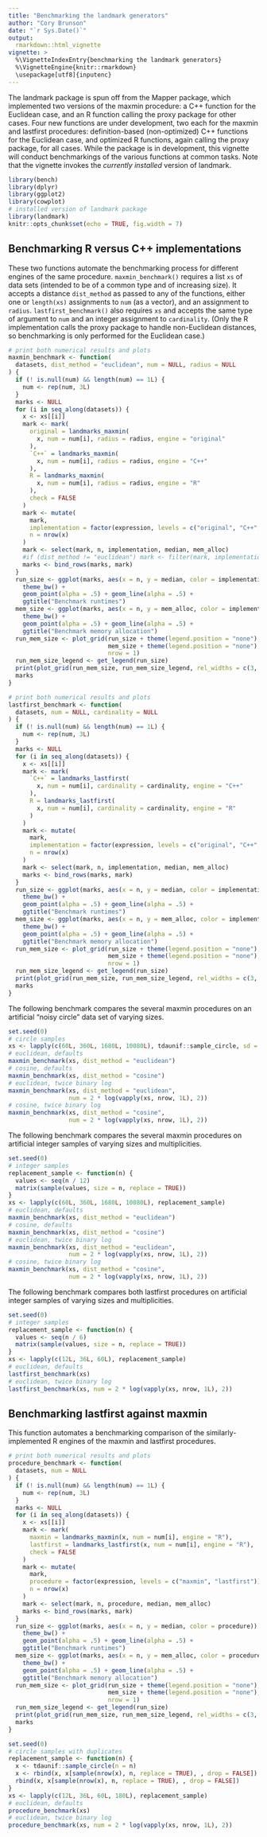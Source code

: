 ```yaml
---
title: "Benchmarking the landmark generators"
author: "Cory Brunson"
date: "`r Sys.Date()`"
output:
  rmarkdown::html_vignette
vignette: >
  %\VignetteIndexEntry{benchmarking the landmark generators}
  %\VignetteEngine{knitr::rmarkdown}
  \usepackage[utf8]{inputenc}
---
```


The landmark package is spun off from the Mapper package, which implemented two versions of the maxmin procedure: a C++ function for the Euclidean case, and an R function calling the proxy package for other cases. Four new functions are under development, two each for the maxmin and lastfirst procedures: definition-based (non-optimized) C++ functions for the Euclidean case, and optimized R functions, again calling the proxy package, for all cases. While the package is in development, this vignette will conduct benchmarkings of the various functions at common tasks. Note that the vignette invokes the _currently installed_ version of landmark.

```r
library(bench)
library(dplyr)
library(ggplot2)
library(cowplot)
# installed version of landmark package
library(landmark)
knitr::opts_chunk$set(echo = TRUE, fig.width = 7)
```

## Benchmarking R versus C++ implementations

These two functions automate the benchmarking process for different engines of the same procedure.
`maxmin_benchmark()` requires a list `xs` of data sets (intended to be of a common type and of increasing size). It accepts a distance `dist_method` as passed to any of the functions, either one or `length(xs)` assignments to `num` (as a vector), and an assignment to `radius`.
`lastfirst_benchmark()` also requires `xs` and accepts the same type of argument to `num` and an integer assignment to `cardinality`. (Only the R implementation calls the proxy package to handle non-Euclidean distances, so benchmarking is only performed for the Euclidean case.)

```r
# print both numerical results and plots
maxmin_benchmark <- function(
  datasets, dist_method = "euclidean", num = NULL, radius = NULL
) {
  if (! is.null(num) && length(num) == 1L) {
    num <- rep(num, 3L)
  }
  marks <- NULL
  for (i in seq_along(datasets)) {
    x <- xs[[i]]
    mark <- mark(
      original = landmarks_maxmin(
        x, num = num[i], radius = radius, engine = "original"
      ),
      `C++` = landmarks_maxmin(
        x, num = num[i], radius = radius, engine = "C++"
      ),
      R = landmarks_maxmin(
        x, num = num[i], radius = radius, engine = "R"
      ),
      check = FALSE
    )
    mark <- mutate(
      mark,
      implementation = factor(expression, levels = c("original", "C++", "R")),
      n = nrow(x)
    )
    mark <- select(mark, n, implementation, median, mem_alloc)
    #if (dist_method != "euclidean") mark <- filter(mark, implementation != "C++")
    marks <- bind_rows(marks, mark)
  }
  run_size <- ggplot(marks, aes(x = n, y = median, color = implementation)) +
    theme_bw() +
    geom_point(alpha = .5) + geom_line(alpha = .5) +
    ggtitle("Benchmark runtimes")
  mem_size <- ggplot(marks, aes(x = n, y = mem_alloc, color = implementation)) +
    theme_bw() +
    geom_point(alpha = .5) + geom_line(alpha = .5) +
    ggtitle("Benchmark memory allocation")
  run_mem_size <- plot_grid(run_size + theme(legend.position = "none"),
                            mem_size + theme(legend.position = "none"),
                            nrow = 1)
  run_mem_size_legend <- get_legend(run_size)
  print(plot_grid(run_mem_size, run_mem_size_legend, rel_widths = c(3, .75)))
  marks
}
```

```r
# print both numerical results and plots
lastfirst_benchmark <- function(
  datasets, num = NULL, cardinality = NULL
) {
  if (! is.null(num) && length(num) == 1L) {
    num <- rep(num, 3L)
  }
  marks <- NULL
  for (i in seq_along(datasets)) {
    x <- xs[[i]]
    mark <- mark(
      `C++` = landmarks_lastfirst(
        x, num = num[i], cardinality = cardinality, engine = "C++"
      ),
      R = landmarks_lastfirst(
        x, num = num[i], cardinality = cardinality, engine = "R"
      )
    )
    mark <- mutate(
      mark,
      implementation = factor(expression, levels = c("original", "C++", "R")),
      n = nrow(x)
    )
    mark <- select(mark, n, implementation, median, mem_alloc)
    marks <- bind_rows(marks, mark)
  }
  run_size <- ggplot(marks, aes(x = n, y = median, color = implementation)) +
    theme_bw() +
    geom_point(alpha = .5) + geom_line(alpha = .5) +
    ggtitle("Benchmark runtimes")
  mem_size <- ggplot(marks, aes(x = n, y = mem_alloc, color = implementation)) +
    theme_bw() +
    geom_point(alpha = .5) + geom_line(alpha = .5) +
    ggtitle("Benchmark memory allocation")
  run_mem_size <- plot_grid(run_size + theme(legend.position = "none"),
                            mem_size + theme(legend.position = "none"),
                            nrow = 1)
  run_mem_size_legend <- get_legend(run_size)
  print(plot_grid(run_mem_size, run_mem_size_legend, rel_widths = c(3, .75)))
  marks
}
```

The following benchmark compares the several maxmin procedures on an artificial "noisy circle" data set of varying sizes.

```r
set.seed(0)
# circle samples
xs <- lapply(c(60L, 360L, 1680L, 10080L), tdaunif::sample_circle, sd = .5)
# euclidean, defaults
maxmin_benchmark(xs, dist_method = "euclidean")
# cosine, defaults
maxmin_benchmark(xs, dist_method = "cosine")
# euclidean, twice binary log
maxmin_benchmark(xs, dist_method = "euclidean",
                 num = 2 * log(vapply(xs, nrow, 1L), 2))
# cosine, twice binary log
maxmin_benchmark(xs, dist_method = "cosine",
                 num = 2 * log(vapply(xs, nrow, 1L), 2))
```

The following benchmark compares the several maxmin procedures on artificial integer samples of varying sizes and multiplicities.

```r
set.seed(0)
# integer samples
replacement_sample <- function(n) {
  values <- seq(n / 12)
  matrix(sample(values, size = n, replace = TRUE))
}
xs <- lapply(c(60L, 360L, 1680L, 10080L), replacement_sample)
# euclidean, defaults
maxmin_benchmark(xs, dist_method = "euclidean")
# cosine, defaults
maxmin_benchmark(xs, dist_method = "cosine")
# euclidean, twice binary log
maxmin_benchmark(xs, dist_method = "euclidean",
                 num = 2 * log(vapply(xs, nrow, 1L), 2))
# cosine, twice binary log
maxmin_benchmark(xs, dist_method = "cosine",
                 num = 2 * log(vapply(xs, nrow, 1L), 2))
```

The following benchmark compares both lastfirst procedures on artificial integer samples of varying sizes and multiplicities.

```r
set.seed(0)
# integer samples
replacement_sample <- function(n) {
  values <- seq(n / 6)
  matrix(sample(values, size = n, replace = TRUE))
}
xs <- lapply(c(12L, 36L, 60L), replacement_sample)
# euclidean, defaults
lastfirst_benchmark(xs)
# euclidean, twice binary log
lastfirst_benchmark(xs, num = 2 * log(vapply(xs, nrow, 1L), 2))
```

## Benchmarking lastfirst against maxmin

This function automates a benchmarking comparison of the similarly-implemented R engines of the maxmin and lastfirst procedures.

```r
# print both numerical results and plots
procedure_benchmark <- function(
  datasets, num = NULL
) {
  if (! is.null(num) && length(num) == 1L) {
    num <- rep(num, 3L)
  }
  marks <- NULL
  for (i in seq_along(datasets)) {
    x <- xs[[i]]
    mark <- mark(
      maxmin = landmarks_maxmin(x, num = num[i], engine = "R"),
      lastfirst = landmarks_lastfirst(x, num = num[i], engine = "R"),
      check = FALSE
    )
    mark <- mutate(
      mark,
      procedure = factor(expression, levels = c("maxmin", "lastfirst")),
      n = nrow(x)
    )
    mark <- select(mark, n, procedure, median, mem_alloc)
    marks <- bind_rows(marks, mark)
  }
  run_size <- ggplot(marks, aes(x = n, y = median, color = procedure)) +
    theme_bw() +
    geom_point(alpha = .5) + geom_line(alpha = .5) +
    ggtitle("Benchmark runtimes")
  mem_size <- ggplot(marks, aes(x = n, y = mem_alloc, color = procedure)) +
    theme_bw() +
    geom_point(alpha = .5) + geom_line(alpha = .5) +
    ggtitle("Benchmark memory allocation")
  run_mem_size <- plot_grid(run_size + theme(legend.position = "none"),
                            mem_size + theme(legend.position = "none"),
                            nrow = 1)
  run_mem_size_legend <- get_legend(run_size)
  print(plot_grid(run_mem_size, run_mem_size_legend, rel_widths = c(3, .75)))
  marks
}
```

```r
set.seed(0)
# circle samples with duplicates
replacement_sample <- function(n) {
  x <- tdaunif::sample_circle(n = n)
  x <- rbind(x, x[sample(nrow(x), n, replace = TRUE), , drop = FALSE])
  rbind(x, x[sample(nrow(x), n, replace = TRUE), , drop = FALSE])
}
xs <- lapply(c(12L, 36L, 60L, 180L), replacement_sample)
# euclidean, defaults
procedure_benchmark(xs)
# euclidean, twice binary log
procedure_benchmark(xs, num = 2 * log(vapply(xs, nrow, 1L), 2))
```

